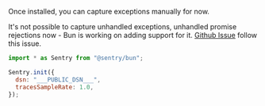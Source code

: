 Once installed, you can capture exceptions manually for now. 

<Alert level="warning" title="Note">

It's not possible to capture unhandled exceptions, unhandled promise rejections now - Bun is working on adding support for it.
[Github Issue](https://github.com/oven-sh/bun/issues/5091) follow this issue.

</Alert>

<SignInNote />

```javascript {tabTitle:ESM}
import * as Sentry from "@sentry/bun";

Sentry.init({
  dsn: "___PUBLIC_DSN___",
  tracesSampleRate: 1.0,
});
```